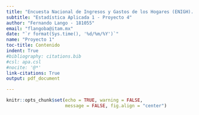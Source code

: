 ---
title: "Encuesta Nacional de Ingresos y Gastos de los Hogares (ENIGH). 2020"
subtitle: "Estadística Aplicada 1 - Proyecto 4"
author: "Fernando Lango - 181055"
email: "flangoba@itam.mx"
date: "`r format(Sys.time(), '%d/%m/%Y')`"
name: "Proyecto 1"
toc-title: Contenido  
indent: True
#bibliography: citations.bib
#csl: apa.csl 
#nocite: '@*'
link-citations: True
output: pdf_document

---

```{r setup, include=FALSE}
knitr::opts_chunk$set(echo = TRUE, warning = FALSE, 
                      message = FALSE, fig.align = "center")
```

